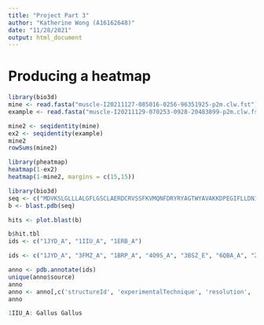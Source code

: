 ```yaml
---
title: "Project Part 3"
author: "Katherine Wong (A16162648)"
date: "11/28/2021"
output: html_document
---
```


# Producing a heatmap

```r
library(bio3d)
mine <- read.fasta("muscle-I20211127-085016-0256-96351925-p2m.clw.fst")
example <- read.fasta("muscle-I20211129-070253-0928-20483899-p2m.clw.fst")
```

```r
mine2 <- seqidentity(mine)
ex2 <- seqidentity(example)
mine2
rowSums(mine2)
```

```r
library(pheatmap)
heatmap(1-ex2)
heatmap(1-mine2, margins = c(15,15))
```

```r
library(bio3d)
seq <- c("MDVKSLGLLLALGFLGSCLAERDCRVSSFKVMQNFDRYRYAGTWYAVAKKDPEGIFLLDNIVAQFDVKPDGSMGATAKGRVIIFNNWELCANMVGRFRDTEDPAKFKMEYFGVLSFFESGEDNHWVVDTDYDTYAVHYSCRKLNADGTCKDGYSFVFSRDPSGLTPETQKIVRKKQEELCLERKYRLVVHNGFCDESNN")
b <- blast.pdb(seq)

```
```r
hits <- plot.blast(b)
```

```r
b$hit.tbl
ids <- c("1JYD_A", "1IIU_A", "1ERB_A")

```

```r
ids <- c("1JYD_A", "3FMZ_A", "1BRP_A", "4O9S_A", "3BSZ_E", "6QBA_A", "2WQA_E", "1IIU_A", "2WQ9_A", "2WR6_A", "1JYJ_A", "1ERB_A", "1KT5_A", "1HBQ_A", "1AQB_A", "1RLB_E", "1QAB_E")

```

```r
anno <- pdb.annotate(ids)
unique(anno$source)
anno
anno <- anno[,c('structureId', 'experimentalTechnique', 'resolution', 'source')]
anno

```
```r
1IIU_A: Gallus Gallus
```

